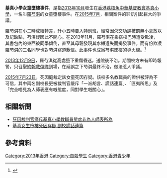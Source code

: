 '''基真小學女童墮樓事件'''，是指[[2013年10月|2013年10月]]發生在[[香港|香港]][[荔枝角|荔枝角]][[中華基督教會基真小學|中華基督教會基真小學]]，一名叫[[羅芍淇|羅芍淇]]的女童墮樓事件。在[[2015年7月|2015年7月]]，相關案件的聆訊引起巨大的爭議。

羅芍淇在小二時成績轉差，升小五時要入特別班，經常因欠交功課被罰無小息放以及記缺點，芍淇疑因此不開心。在2013年11月，羅芍淇在乘搭校巴時遭受欺凌，其書包內的東西被同學傾倒，直至其母親發現其水樽遺失而揭發事件。而有份欺凌羅芍淇的三名同學也對芍淇寫道歉信。此事件也成爲芍淇墜樓的導火線。<ref>{{Cite web |url=https://hk.on.cc/hk/bkn/cnt/news/20150714/bkn-20150714132418822-0714_00822_001.html |title=東網:10歲女生學校墮斃　庭上揭曾遭3同學整蠱 , 2015年7月14日 |accessdate=2019年5月4日 |archive-date=2019年5月4日 |archive-url=https://web.archive.org/web/20190504043706/https://hk.on.cc/hk/bkn/cnt/news/20150714/bkn-20150714132418822-0714_00822_001.html |dead-url=no }}</ref>

[[2013年12月#12月9日|2013年12月9日]]，羅芍淇從高處墮下重傷昏迷，送院後不治。期間校方未有即時報警，只召[[香港聖約翰救護機構|聖約翰救傷隊]]到場，在延誤之下芍淇最終不治，做法惹人爭議。

[[2015年7月#7月23日|2015年7月23日]]，死因庭裁定該女童死因存疑。該校多名教職員的證供被評為不可信，其中兩名副校長更被裁判官嚴斥「一派胡言、謊話連篇」、「匪夷所思」及「完全唔見為人師表應有嘅態度，同對學生嘅關心」。

==相關新聞==
* [http://rthk.hk/rthk/news/expressnews/news.htm?expressnews&20150723&55&1118401 死因裁判官痛斥基真小學教職員態度非為人師表所為] {{Wayback|url=http://rthk.hk/rthk/news/expressnews/news.htm?expressnews&20150723&55&1118401 |date=20160305183307 }}
* [http://hk.apple.nextmedia.com/news/first/20150724/19230619 基真女生墮樓死因存疑 副校謊話連篇] {{Wayback|url=http://hk.apple.nextmedia.com/news/first/20150724/19230619 |date=20150726003658 }}

==參考資料==
{{Reflist}}

[[Category:2013年香港|Category:2013年香港]]
[[Category:自殺學生|Category:自殺學生]]
[[Category:香港青少年|Category:香港青少年]]